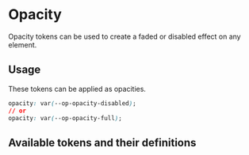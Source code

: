 
<Meta title='Tokens/Opacity' />

# Opacity

<div
  dangerouslySetInnerHTML={{
    __html: createSourceCodeLink({ link: 'core/tokens/base_tokens.scss' }).outerHTML,
  }}
></div>

Opacity tokens can be used to create a faded or disabled effect on any element.

## Usage

These tokens can be applied as opacities.

```css
opacity: var(--op-opacity-disabled);
// or
opacity: var(--op-opacity-full);
```

## Available tokens and their definitions

<DesignTokenDocBlock categoryName="Opacities" viewType="card" />
